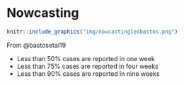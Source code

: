 # Nowcasting

```r
knitr::include_graphics("img/nowcastingleobastos.png")
```

From @bastosetal19

- Less than 50% cases are reported in one week
- Less than 75% cases are reported in four weeks
- Less than 90% cases are reported in nine weeks

